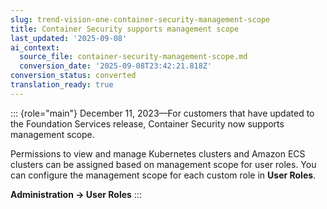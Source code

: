 ```yaml
---
slug: trend-vision-one-container-security-management-scope
title: Container Security supports management scope
last_updated: '2025-09-08'
ai_context:
  source_file: container-security-management-scope.md
  conversion_date: '2025-09-08T23:42:21.818Z'
conversion_status: converted
translation_ready: true
---
```


::: {role="main"}
December 11, 2023—For customers that have updated to the Foundation Services release, Container Security now supports management scope.

Permissions to view and manage Kubernetes clusters and Amazon ECS clusters can be assigned based on management scope for user roles. You can configure the management scope for each custom role in **User Roles**.

**Administration → User Roles**
:::
